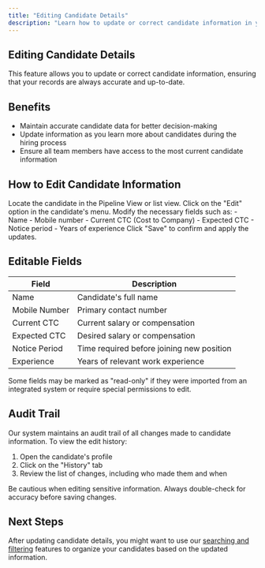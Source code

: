 ```yaml
---
title: "Editing Candidate Details"
description: "Learn how to update or correct candidate information in your ATS"
---
```


## Editing Candidate Details

This feature allows you to update or correct candidate information, ensuring that your records are always accurate and up-to-date.

## Benefits

- Maintain accurate candidate data for better decision-making
- Update information as you learn more about candidates during the hiring process
- Ensure all team members have access to the most current candidate information

## How to Edit Candidate Information

<Steps>
  <Step title="Find the Candidate">
    Locate the candidate in the Pipeline View or list view.
  </Step>
  <Step title="Access Edit Menu">
    Click on the "Edit" option in the candidate's menu.
  </Step>
  <Step title="Update Fields">
    Modify the necessary fields such as:
    - Name
    - Mobile number
    - Current CTC (Cost to Company)
    - Expected CTC
    - Notice period
    - Years of experience
  </Step>
  <Step title="Save Changes">
    Click "Save" to confirm and apply the updates.
  </Step>
</Steps>

## Editable Fields

| Field | Description |
|-------|-------------|
| Name | Candidate's full name |
| Mobile Number | Primary contact number |
| Current CTC | Current salary or compensation |
| Expected CTC | Desired salary or compensation |
| Notice Period | Time required before joining new position |
| Experience | Years of relevant work experience |

<Info>
  Some fields may be marked as "read-only" if they were imported from an integrated system or require special permissions to edit.
</Info>

## Audit Trail

Our system maintains an audit trail of all changes made to candidate information. To view the edit history:

1. Open the candidate's profile
2. Click on the "History" tab
3. Review the list of changes, including who made them and when

<Warning>
  Be cautious when editing sensitive information. Always double-check for accuracy before saving changes.
</Warning>

## Next Steps

After updating candidate details, you might want to use our [searching and filtering](/modules/ats-platform/candidate-list-view/searching-filtering) features to organize your candidates based on the updated information.